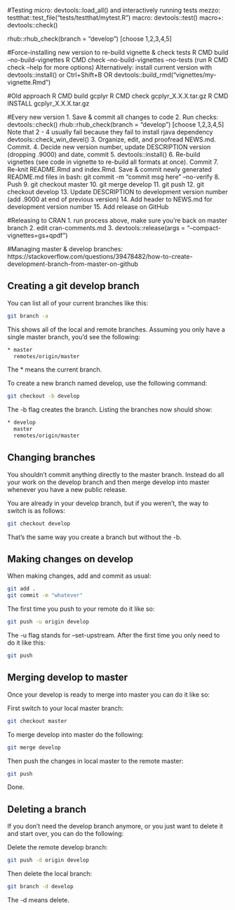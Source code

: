 #Testing
micro:  devtools::load_all() and interactively running tests
mezzo:  testthat::test_file("tests/testthat/mytest.R")
macro:  devtools::test() 
macro+: devtools::check()

rhub::rhub_check(branch = "develop") [choose 1,2,3,4,5]

#Force-installing new version to re-build vignette & check tests
R CMD build --no-build-vignettes
R CMD check --no-build-vignettes --no-tests
(run R CMD check --help for more options)
Alternatively:
  install current version with devtools::install() or Ctrl+Shift+B
  OR devtools::build_rmd("vignettes/my-vignette.Rmd")
  
#Old approach
R CMD build gcplyr
R CMD check gcplyr_X.X.X.tar.gz
R CMD INSTALL gcplyr_X.X.X.tar.gz

#Every new version
1. Save & commit all changes to code
2. Run checks:
      devtools::check()
      rhub::rhub_check(branch = "develop") [choose 1,2,3,4,5]
           Note that 2 - 4 usually fail because they fail to install
           rjava dependency
      devtools::check_win_devel()
3. Organize, edit, and proofread NEWS.md. Commit.
4. Decide new version number, update DESCRIPTION version (dropping .9000) and date, commit
5. devtools::install()
6. Re-build vignettes (see code in vignette to re-build all formats at once). Commit
7. Re-knit README.Rmd and index.Rmd. Save & commit newly generated README.md files
      in bash: git commit -m "commit msg here" --no-verify
8. Push
9. git checkout master
10. git merge develop
11. git push
12. git checkout develop
13. Update DESCRIPTION to development version number (add .9000 at end of previous version)
14. Add header to NEWS.md for development version number
15. Add release on GitHub

#Releasing to CRAN
1. run process above, make sure you're back on master branch
2. edit cran-comments.md
3. devtools::release(args = "--compact-vignettes=gs+qpdf")

#Managing master & develop branches:
https://stackoverflow.com/questions/39478482/how-to-create-development-branch-from-master-on-github

## Creating a git develop branch
You can list all of your current branches like this:

```bash
git branch -a
```

This shows all of the local and remote branches. Assuming you only have a single master branch, you'd see the following:

```bash
* master
  remotes/origin/master
```
The * means the current branch.

To create a new branch named develop, use the following command:

```bash
git checkout -b develop
```

The -b flag creates the branch. Listing the branches now should show:

```bash
* develop
  master
  remotes/origin/master
```

## Changing branches
You shouldn't commit anything directly to the master branch. Instead do all your work on the develop branch and then merge develop into master whenever you have a new public release.

You are already in your develop branch, but if you weren't, the way to switch is as follows:

```bash
git checkout develop
```

That's the same way you create a branch but without the -b.

## Making changes on develop
When making changes, add and commit as usual:

```bash
git add .
git commit -m "whatever"
```

The first time you push to your remote do it like so:

```bash
git push -u origin develop
```

The -u flag stands for --set-upstream. After the first time you only need to do it like this:

```bash
git push
```

## Merging develop to master
Once your develop is ready to merge into master you can do it like so:

First switch to your local master branch:

```bash
git checkout master
```

To merge develop into master do the following:

```bash
git merge develop
```

Then push the changes in local master to the remote master:

```bash
git push
```

Done.

## Deleting a branch
If you don't need the develop branch anymore, or you just want to delete it and start over, you can do the following:

Delete the remote develop branch:

```bash
git push -d origin develop
```

Then delete the local branch:

```bash
git branch -d develop
```

The -d means delete.
